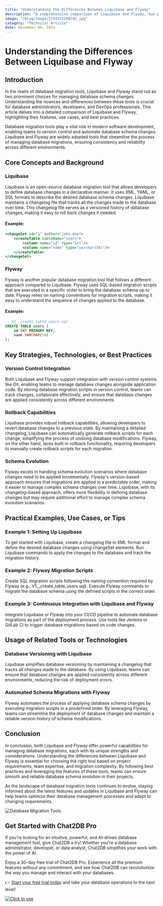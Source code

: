 ```yaml
---
title: "Understanding the Differences Between Liquibase and Flyway"
description: "A comprehensive comparison of Liquibase and Flyway, two popular database migration tools, exploring their features, differences, and best practices."
image: "/blog/image/1733315298745.jpg"
category: "Technical Article"
date: December 04, 2024
---
```


# Understanding the Differences Between Liquibase and Flyway

## Introduction

In the realm of database migration tools, Liquibase and Flyway stand out as two prominent choices for managing database schema changes. Understanding the nuances and differences between these tools is crucial for database administrators, developers, and DevOps professionals. This article delves into a detailed comparison of Liquibase and Flyway, highlighting their features, use cases, and best practices.

Database migration tools play a vital role in modern software development, enabling teams to version control and automate database schema changes. Liquibase and Flyway are widely adopted tools that streamline the process of managing database migrations, ensuring consistency and reliability across different environments.

## Core Concepts and Background

### Liquibase

Liquibase is an open-source database migration tool that allows developers to define database changes in a declarative manner. It uses XML, YAML, or SQL formats to describe the desired database schema changes. Liquibase maintains a changelog file that tracks all the changes made to the database over time. This changelog file serves as a versioned history of database changes, making it easy to roll back changes if needed.

#### Example:

```xml
<changeSet id="1" author="john.doe">
    <createTable tableName="users">
        <column name="id" type="int"/>
        <column name="name" type="varchar(50)"/>
    </createTable>
</changeSet>
```

### Flyway

Flyway is another popular database migration tool that follows a different approach compared to Liquibase. Flyway uses SQL-based migration scripts that are executed in a specific order to bring the database schema up to date. Flyway relies on naming conventions for migration scripts, making it easy to understand the sequence of changes applied to the database.

#### Example:

```sql
-- V1__create_table_users.sql
CREATE TABLE users (
    id INT PRIMARY KEY,
    name VARCHAR(50)
);
```

## Key Strategies, Technologies, or Best Practices

### Version Control Integration

Both Liquibase and Flyway support integration with version control systems like Git, enabling teams to manage database changes alongside application code. By storing database migration scripts in version control, teams can track changes, collaborate effectively, and ensure that database changes are applied consistently across different environments.

### Rollback Capabilities

Liquibase provides robust rollback capabilities, allowing developers to revert database changes to a previous state. By maintaining a detailed changelog, Liquibase can automatically generate rollback scripts for each change, simplifying the process of undoing database modifications. Flyway, on the other hand, lacks built-in rollback functionality, requiring developers to manually create rollback scripts for each migration.

### Schema Evolution

Flyway excels in handling schema evolution scenarios where database changes need to be applied incrementally. Flyway's version-based approach ensures that migrations are applied in a predictable order, making it easier to manage complex schema changes over time. Liquibase, with its changelog-based approach, offers more flexibility in defining database changes but may require additional effort to manage complex schema evolution scenarios.

## Practical Examples, Use Cases, or Tips

### Example 1: Setting Up Liquibase

To get started with Liquibase, create a changelog file in XML format and define the desired database changes using changeSet elements. Run Liquibase commands to apply the changes to the database and track the migration history.

### Example 2: Flyway Migration Scripts

Create SQL migration scripts following the naming convention required by Flyway (e.g., V1__create_table_users.sql). Execute Flyway commands to migrate the database schema using the defined scripts in the correct order.

### Example 3: Continuous Integration with Liquibase and Flyway

Integrate Liquibase or Flyway into your CI/CD pipeline to automate database migrations as part of the deployment process. Use tools like Jenkins or GitLab CI to trigger database migrations based on code changes.

## Usage of Related Tools or Technologies

### Database Versioning with Liquibase

Liquibase simplifies database versioning by maintaining a changelog that tracks all changes made to the database. By using Liquibase, teams can ensure that database changes are applied consistently across different environments, reducing the risk of deployment errors.

### Automated Schema Migrations with Flyway

Flyway automates the process of applying database schema changes by executing migration scripts in a predefined order. By leveraging Flyway, teams can streamline the deployment of database changes and maintain a reliable version history of schema modifications.

## Conclusion

In conclusion, both Liquibase and Flyway offer powerful capabilities for managing database migrations, each with its unique strengths and considerations. Understanding the differences between Liquibase and Flyway is essential for choosing the right tool based on project requirements, team expertise, and migration complexity. By following best practices and leveraging the features of these tools, teams can ensure smooth and reliable database schema evolution in their projects.

As the landscape of database migration tools continues to evolve, staying informed about the latest features and updates in Liquibase and Flyway can help teams optimize their database management processes and adapt to changing requirements.

![Database Migration Tools](https://example.com/database-migration-tools.jpg)


## Get Started with Chat2DB Pro

If you're looking for an intuitive, powerful, and AI-driven database management tool, give Chat2DB a try! Whether you're a database administrator, developer, or data analyst, Chat2DB simplifies your work with the power of AI.

Enjoy a 30-day free trial of Chat2DB Pro. Experience all the premium features without any commitment, and see how Chat2DB can revolutionize the way you manage and interact with your databases.

👉 [Start your free trial today](https://chat2db.ai/pricing) and take your database operations to the next level!


[![Click to use](/image/blog/bg/chat2db.jpg)](https://app.chat2db-ai.com/)
